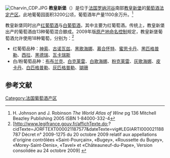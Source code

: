 [[File:Charvin_CDP.JPG|thumb]]
'''教皇新堡'''（{{lang-fr|Châteauneuf-du-Pape}}）是位于[[法国|法国]][[罗纳河谷|罗纳河谷]]南部[[帕普新堡|教皇新堡]]的[[葡萄酒|葡萄酒]][[原产地命名控制|法定产区]]。此地葡葡园面积3200公顷，葡萄酒年产量1100余万升。<ref name="Johnson atlas pg 136">H. Johnson and J. Robinson ''The World Atlas of Wine'' pg 136 Mitchell Beazley Publishing 2005 ISBN 1-84000-332-4</ref>

教皇新堡同时出产[[红葡萄酒|红葡萄酒]]与[[白葡萄酒|白葡萄酒]]，其中主要为红葡萄酒。传统上，教皇新堡出产的葡萄酒由13种葡萄混合酿成。2009年版[[原产地命名控制|原产地命名控制]]规定，教皇新堡葡萄酒允许使用18种葡萄，分别为：<ref name="AOC 2009">[http://www.legifrance.gouv.fr/affichTexte.do;?cidTexte=JORFTEXT000021187577&dateTexte=vig#LEGIARTI000021188787 Décret n° 2009-1275 du 20 octobre 2009 relatif aux appellations d'origine contrôlées «Saint-Pourçain», «Bugey», «Roussette du Bugey», «Morey-Saint-Denis», «Tavel» et «Châteauneuf-du-Pape», Version consolidée au 24 octobre 2009] {{Wayback|url=http://www.legifrance.gouv.fr/affichTexte.do;?cidTexte=JORFTEXT000021187577&dateTexte=vig#LEGIARTI000021188787 |date=20110604124410 }} {{fr icon}}</ref>
* 红葡萄品种：[[神索|神索]]、[[古诺瓦兹|古诺瓦兹]]、[[歌海娜|黑歌海娜]]、[[慕合怀特|慕合怀特]]、[[蜜思卡丹|蜜思卡丹]]、[[匹格普勒|黑匹格普勒]]、[[西拉葡萄|西拉]]、[[黑德瑞|黑德瑞]]、[[瓦卡瑞斯|瓦卡瑞斯]]
* 白/粉葡萄品种：[[布布兰克|布布兰克]]、[[克莱雷|白克莱雷]]、[[歌海娜|白歌海娜]]、[[克莱雷|粉克莱雷]]、[[歌海娜|灰歌海娜]]、[[皮卡丹|皮卡丹]]、[[匹格普勒|白匹格普勒]]、[[匹格普勒|灰匹格普勒]]、[[瑚珊|瑚珊]]

== 参考文献 ==
{{reflist}}

{{葡萄酒}}
[[Category:法国葡萄酒产区|Category:法国葡萄酒产区]]